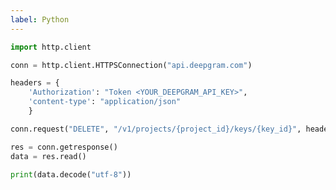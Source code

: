 ---
label: Python
---

```py
import http.client

conn = http.client.HTTPSConnection("api.deepgram.com")

headers = {
    'Authorization': "Token <YOUR_DEEPGRAM_API_KEY>",
    'content-type': "application/json"
    }

conn.request("DELETE", "/v1/projects/{project_id}/keys/{key_id}", headers=headers)

res = conn.getresponse()
data = res.read()

print(data.decode("utf-8"))
```
